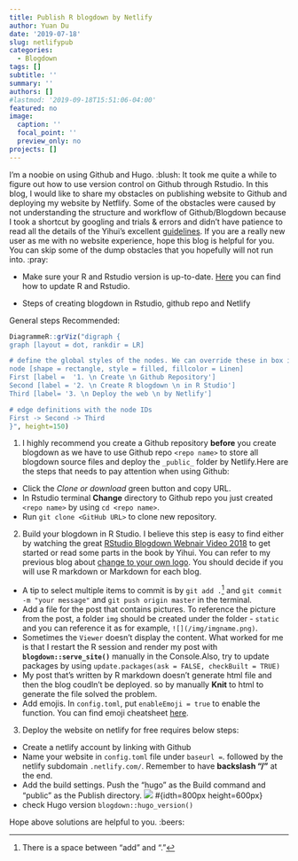 ```yaml
---
title: Publish R blogdown by Netlify
author: Yuan Du
date: '2019-07-18'
slug: netlifypub
categories: 
  - Blogdown
tags: []
subtitle: ''
summary: ''
authors: []
#lastmod: '2019-09-18T15:51:06-04:00'
featured: no
image:
  caption: ''
  focal_point: ''
  preview_only: no
projects: []
---
```

I'm a noobie on using Github and Hugo. :blush: It took me quite a while to figure out how to use version control on Github through Rstudio. In this blog, I would like to share my obstacles on publishing website to Github and deploying my website by Netflify. Some of the obstacles were caused by not understanding the structure and workflow of Github/Blogdown because I took a shortcut by googling and trials & errors and didn't have patience to read all the details of the Yihui's excellent [guidelines](https://bookdown.org/yihui/blogdown/). If you are a really new user as me with no website experience, hope this blog is helpful for you. You can skip some of the dump obstacles that you hopefully will not run into. :pray:


- Make sure your R and Rstudio version is up-to-date. [Here](https://bootstrappers.umassmed.edu/bootstrappers-courses/courses/rCourse/Additional_Resources/Updating_R.html) you can find how to update R and Rstudio.

- Steps of creating blogdown in Rstudio, github repo and Netlify

General steps Recommended:
```r
DiagrammeR::grViz("digraph {
graph [layout = dot, rankdir = LR]

# define the global styles of the nodes. We can override these in box if we wish
node [shape = rectangle, style = filled, fillcolor = Linen]
First [label =  '1. \n Create \n Github Repository']
Second [label = '2. \n Create R blogdown \n in R Studio']
Third [label= '3. \n Deploy the web \n by Netlify']

# edge definitions with the node IDs
First -> Second -> Third
}", height=150)
```

1. I highly recommend you create a Github repository **before** you create blogdown as we have to use Github repo `<repo name>` to store all blogdown source files and deploy the `_public_` folder by Netlify.Here are the steps that needs to pay attention when using Github:

  + Click the _Clone or download_ green button and copy URL.
  + In Rstudio terminal **Change** directory to Github repo you just created `<repo name>` by using `cd <repo name>`.
  + Run `git clone <GitHub URL>` to clone new repository.
  
2. Build your blogdown in R Studio. I believe this step is easy to find either by watching the great [RStudio Blogdown Webnair Video 2018](https://resources.rstudio.com/wistia-rstudio-conf-2018-2/create-and-maintain-websites-with-r-markdown-and-blogdown-yihui-xie-2) to get started or read some parts in the book by Yihui. You can refer to my previous blog about [change to your own logo](https://yuandu.netlify.com/2019/07/07/create-your-own-logo/). You should decide if you will use R markdown or Markdown for each blog.
  + A tip to select multiple items to commit is by `git add .`^[There is a space between "add" and "."] and `git commit -m "your message"` and `git push origin master` in the terminal.
  + Add a file for the post that contains pictures. To reference the picture from the post, a folder `img` should be created under the folder - `static` and you can reference it as for example, `![](/img/imgname.png)`.
  + Sometimes the `Viewer` doesn't display the content. What worked for me is that I restart the R session and render my post with **`blogdown::serve_site()`** manually in the Console.Also, try to update packages by using `update.packages(ask = FALSE, checkBuilt = TRUE)`
  + My post that's written by R markdown doesn't generate html file and then the blog coudln't be deployed. so by manually **Knit** to html to generate the file solved the problem.
  + Add emojis. In `config.toml`, put `enableEmoji = true` to enable the function. You can find emoji cheatsheet [here](https://www.webfx.com/tools/emoji-cheat-sheet/).
  
3. Deploy the website on netlify for free requires below steps:
  + Create a netlify account by linking with Github
  + Name your website in `config.toml` file under `baseurl =`. followed by the netlify subdomain `.netlify.com/`. Remember to have **backslash "/"** at the end. 
  + Add the build settings. Push the "hugo" as the Build command and "public" as the Publish directory.
  ![](/img/NetlifySet.png) 
  #{idth=800px height=600px}
  + check Hugo version `blogdown::hugo_version()`

Hope above solutions are helpful to you. :beers:
